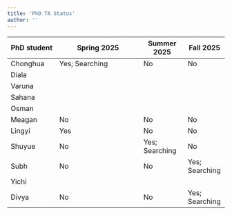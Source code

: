 ```yaml
---
title: 'PhD TA Status'
author: ''
---
```


| PhD student  | Spring 2025            | Summer 2025 | Fall 2025 |
|--------------|------------------------|-------------|-----------|
| Chonghua     | Yes; Searching         | No          | No        |
| Diala        |                        |             |           |
| Varuna       |                        |             |           |
| Sahana       |                        |             |           |
| Osman        |                        |             |           |
| Meagan       | No                     |No           |No         |
| Lingyi       | Yes                    | No          | No        |
| Shuyue       | No                     |Yes; Searching| No       |
| Subh         | No                     |No           |Yes; Searching           |
| Yichi        |                        |             |           |
| Divya        | No                     |No           |Yes; Searching           |
